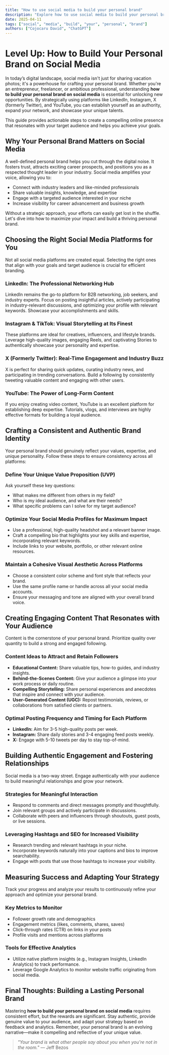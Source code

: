 ```yaml
---
title: "How to use social media to build your personal brand"
description: "Explore how to use social media to build your personal brand in this detailed guide, offering insights, strategies, and practical tips to enhance your understanding and application of the topic."
date: 2025-04-11
tags: ["social", "media", "build", "your", "personal", "brand"]
authors: ["Cojocaru David", "ChatGPT"]
---
```


# Level Up: How to Build Your Personal Brand on Social Media

In today’s digital landscape, social media isn't just for sharing vacation photos; it's a powerhouse for crafting your personal brand. Whether you're an entrepreneur, freelancer, or ambitious professional, understanding **how to build your personal brand on social media** is essential for unlocking new opportunities. By strategically using platforms like LinkedIn, Instagram, X (formerly Twitter), and YouTube, you can establish yourself as an authority, expand your network, and showcase your unique talents.

This guide provides actionable steps to create a compelling online presence that resonates with your target audience and helps you achieve your goals.

## Why Your Personal Brand Matters on Social Media

A well-defined personal brand helps you cut through the digital noise. It fosters trust, attracts exciting career prospects, and positions you as a respected thought leader in your industry. Social media amplifies your voice, allowing you to:

- Connect with industry leaders and like-minded professionals
- Share valuable insights, knowledge, and expertise
- Engage with a targeted audience interested in your niche
- Increase visibility for career advancement and business growth

Without a strategic approach, your efforts can easily get lost in the shuffle. Let's dive into how to maximize your impact and build a thriving personal brand.

## Choosing the Right Social Media Platforms for You

Not all social media platforms are created equal. Selecting the right ones that align with your goals and target audience is crucial for efficient branding.

### LinkedIn: The Professional Networking Hub

LinkedIn remains the go-to platform for B2B networking, job seekers, and industry experts. Focus on posting insightful articles, actively participating in industry-relevant discussions, and optimizing your profile with relevant keywords. Showcase your accomplishments and skills.

### Instagram & TikTok: Visual Storytelling at Its Finest

These platforms are ideal for creatives, influencers, and lifestyle brands. Leverage high-quality images, engaging Reels, and captivating Stories to authentically showcase your personality and expertise.

### X (Formerly Twitter): Real-Time Engagement and Industry Buzz

X is perfect for sharing quick updates, curating industry news, and participating in trending conversations. Build a following by consistently tweeting valuable content and engaging with other users.

### YouTube: The Power of Long-Form Content

If you enjoy creating video content, YouTube is an excellent platform for establishing deep expertise. Tutorials, vlogs, and interviews are highly effective formats for building a loyal audience.

## Crafting a Consistent and Authentic Brand Identity

Your personal brand should genuinely reflect your values, expertise, and unique personality. Follow these steps to ensure consistency across all platforms:

### Define Your Unique Value Proposition (UVP)

Ask yourself these key questions:

- What makes me different from others in my field?
- Who is my ideal audience, and what are their needs?
- What specific problems can I solve for my target audience?

### Optimize Your Social Media Profiles for Maximum Impact

- Use a professional, high-quality headshot and a relevant banner image.
- Craft a compelling bio that highlights your key skills and expertise, incorporating relevant keywords.
- Include links to your website, portfolio, or other relevant online resources.

### Maintain a Cohesive Visual Aesthetic Across Platforms

- Choose a consistent color scheme and font style that reflects your brand.
- Use the same profile name or handle across all your social media accounts.
- Ensure your messaging and tone are aligned with your overall brand voice.

## Creating Engaging Content That Resonates with Your Audience

Content is the cornerstone of your personal brand. Prioritize quality over quantity to build a strong and engaged following.

### Content Ideas to Attract and Retain Followers

- **Educational Content:** Share valuable tips, how-to guides, and industry insights.
- **Behind-the-Scenes Content:** Give your audience a glimpse into your work process or daily routine.
- **Compelling Storytelling:** Share personal experiences and anecdotes that inspire and connect with your audience.
- **User-Generated Content (UGC):** Repost testimonials, reviews, or collaborations from satisfied clients or partners.

### Optimal Posting Frequency and Timing for Each Platform

- **LinkedIn:** Aim for 3-5 high-quality posts per week.
- **Instagram:** Share daily stories and 3-4 engaging feed posts weekly.
- **X:** Engage with 5-10 tweets per day to stay top-of-mind.

## Building Authentic Engagement and Fostering Relationships

Social media is a two-way street. Engage authentically with your audience to build meaningful relationships and grow your network.

### Strategies for Meaningful Interaction

- Respond to comments and direct messages promptly and thoughtfully.
- Join relevant groups and actively participate in discussions.
- Collaborate with peers and influencers through shoutouts, guest posts, or live sessions.

### Leveraging Hashtags and SEO for Increased Visibility

- Research trending and relevant hashtags in your niche.
- Incorporate keywords naturally into your captions and bios to improve searchability.
- Engage with posts that use those hashtags to increase your visibility.

## Measuring Success and Adapting Your Strategy

Track your progress and analyze your results to continuously refine your approach and optimize your personal brand.

### Key Metrics to Monitor

- Follower growth rate and demographics
- Engagement metrics (likes, comments, shares, saves)
- Click-through rates (CTR) on links in your posts
- Profile visits and mentions across platforms

### Tools for Effective Analytics

- Utilize native platform insights (e.g., Instagram Insights, LinkedIn Analytics) to track performance.
- Leverage Google Analytics to monitor website traffic originating from social media.

## Final Thoughts: Building a Lasting Personal Brand

Mastering **how to build your personal brand on social media** requires consistent effort, but the rewards are significant. Stay authentic, provide genuine value to your audience, and adapt your strategy based on feedback and analytics. Remember, your personal brand is an evolving narrative—make it compelling and reflective of your unique value.

> _"Your brand is what other people say about you when you're not in the room."_ — Jeff Bezos
